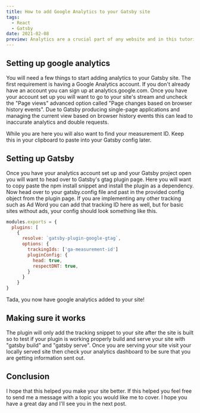 ```yaml
---
title: How to add Google Analytics to your Gatsby site
tags:
  - React
  - Gatsby
date: 2021-02-08
preview: Analytics are a crucial part of any website and in this tutorial you will learn how to add Google Analytics to your Gatsby site.
---
```


## Setting up google analytics

You will need a few things to start adding analytics to your Gatsby site. The first requirement is having a Google Analytics account. If you don't already have an account you can sign up at analytics.google.com. Once you have your account set up you will want to go to your site's stream and uncheck the "Page views" advanced option called "Page changes based on browser history events". Due to Gatsby producing single-page applications and managing the current view based on browser history events this can lead to inaccurate analytics and double requests.

While you are here you will also want to find your measurement ID. Keep this in your clipboard to paste into your Gatsby config later.

## Setting up Gatsby

Once you have your analytics account set up and your Gatsby project open you will want to head over to Gatsby's gtag plugin page. Here you will want to copy paste the npm install snippet and install the plugin as a dependency. Now head over to your gatsby.config file and past in the provided config object from the plugin page. If you are implementing any other tracking such as Ad Word you can add that tracking ID here as well, but for basic sites without ads, your config should look something like this.

```js
modules.exports = {
  plugins: [
    {
      resolve: `gatsby-plugin-google-gtag`,
      options: {
        trackingIds: ['ga-measurement-id']
        pluginConfig: {
          head: true,
          respectDNT: true,
        }
      }
    }
}
```

Tada, you now have google analytics added to your site!

## Making sure it works

The plugin will only add the tracking snippet to your site after the site is built so to test if your plugin is working properly build and serve your site with "gatsby build" and "gatsby serve". Once you are serving your site visit your locally served site then check your analytics dashboard to be sure that you are getting information sent out.

## Conclusion

I hope that this helped you make your site better. If this helped you feel free to send me a message with a topic you would like me to cover. I hope you have a great day and I'll see you in the next post.
